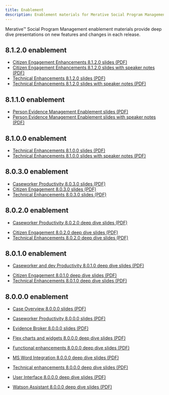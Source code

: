 ```yaml
---
title: Enablement
description: Enablement materials for Merative Social Program Management
---
```


Merative™ Social Program Management enablement materials provide deep dive presentations on new features and changes in each release.

## 8.1.2.0 enablement

- [Citizen Engagement Enhancements 8.1.2.0 slides (PDF)](/pdf/enablement/CE-Enhancements-8.1.2.0.pdf)
- [Citizen Engagement Enhancements 8.1.2.0 slides with speaker notes (PDF)](/pdf/enablement/CE-Enhancements-8.1.2.0-with-speaker-notes.pdf)
- [Technical Enhancements 8.1.2.0 slides (PDF)](/pdf/enablement/Technical-Enhancements-8.1.2.0.pdf)
- [Technical Enhancements 8.1.2.0 slides with speaker notes (PDF)](/pdf/enablement/Technical-Enhancements-8.1.2-with-speaker-notes.pdf)

## 8.1.1.0 enablement

- [Person Evidence Management Enablement slides (PDF)](/pdf/enablement/PersonEvidenceManagement_Enablement.pdf)
- [Person Evidence Management Enablement slides with speaker notes (PDF)](/pdf/enablement/PersonEvidenceManagement_Enablement_WithSpeakerNotes.pdf)

## 8.1.0.0 enablement

- [Technical Enhancements 8.1.0.0 slides (PDF)](/pdf/enablement/Technical_Enhancements_8100_Final.pdf)
- [Technical Enhancements 8.1.0.0 slides with speaker notes (PDF)](/pdf/enablement/Technical_Enhancements_8100_Final_WithSpeakerNotes.pdf)

## 8.0.3.0 enablement

<!--- - [Caseworker Productivity 8.0.3.0 video (MP4)](/videos/spm/Caseworker-Productivity-803.mp4) -->
- [Caseworker Productivity 8.0.3.0 slides (PDF)](/pdf/enablement/Caseworker-Productivity-803.pdf)
- [Citizen Engagement 8.0.3.0 slides (PDF)](/pdf/enablement/Citizen-Engagement-803.pdf)
- [Technical Enhancements 8.0.3.0 slides (PDF)](/pdf/enablement/Technical-Enhancements-803.pdf)

## 8.0.2.0 enablement

- [Caseworker Productivity 8.0.2.0 deep dive slides (PDF)](/pdf/enablement/Caseworker-Productivity-8.0.2-deep-dive.pdf)
<!--- - [Caseworker Productivity 8.0.2.0 deep dive video (MP4)](/videos/spm/Caseworker-Productivity-8.0.2-deep-dive.mp4) -->
- [Citizen Engagement 8.0.2.0 deep dive slides (PDF)](/pdf/enablement/Citizen-Engagement-8.0.2-deep-dive.pdf)
- [Technical Enhancements 8.0.2.0 deep dive slides (PDF)](/pdf/enablement/Technical-Enhancements-8.0.2-deep-dive.pdf)

## 8.0.1.0 enablement

- [Caseworker and dev Productivity 8.0.1.0 deep dive slides (PDF)](/pdf/enablement/Caswrker-and-dev-productivity-8.0.1-deep-dive.pdf)
<!--- - [Caseworker and dev Productivity 8.0.1.0 deep dive video (MP4)](/videos/spm/Caswrker-and-dev-productivity-8.0.1-deep-dive.mp4) -->
- [Citizen Engagement 8.0.1.0 deep dive slides (PDF)](/pdf/enablement/Citizen-Engagement-8.0.1-deep-dive.pdf)
- [Technical Enhancements 8.0.1.0 deep dive slides (PDF)](/pdf/enablement/Technical-enhancements-8.0.1-deep-dive.pdf)

## 8.0.0.0 enablement

- [Case Overview 8.0.0.0 slides (PDF)](/pdf/enablement/Case-overview-8.0.0-deep-dive.pdf)
<!--- - [Case Overview 8.0.0.0 video (MP4)](/videos/spm/Case-overview-8.0.0-deep-dive.mp4) -->
- [Caseworker Productivity 8.0.0.0 slides (PDF)](/pdf/enablement/Caseworker-productivity-8.0.0-deep-dive.pdf)
<!--- - [Caseworker Productivity 8.0.0.0 video (MP4)](/videos/spm/Caseworker-productivity-8.0.0-deep-dive.mp4) -->
- [Evidence Broker 8.0.0.0 slides (PDF)](/pdf/enablement/Evidence-Broker-8.0.0-deep-dive.pdf)
<!--- - [Evidence Broker 8.0.0.0 video (MP4)](/videos/spm/Evidence-broker-8.0.0-deep-dive.mp4) -->
- [Flex charts and widgets 8.0.0.0 deep dive slides (PDF)](/pdf/enablement/Flex-charts-and-widgets-8.0.0-deep-dive.pdf)
<!--- - [Flex charts and widgets 8.0.0.0 deep dive video (MP4)](/videos/spm/Flex-charts-and-widgets-8.0.0-deep-dive.mp4) -->
- [Functional enhancements 8.0.0.0 deep dive slides (PDF)](/pdf/enablement/Functional-enhancements-8.0.0-deep-dive.pdf)
<!--- - [Functional enhancements 8.0.0.0 deep dive video (MP4)](/videos/spm/Functional-enhancements-8.0.0-deep-dive.mp4) -->
- [MS Word Integration 8.0.0.0 deep dive slides (PDF)](/pdf/enablement/MS-Word-integration-8.0.0-deep-dive.pdf)
<!--- - [MS Word Integration 8.0.0.0 deep dive video (MP4)](/videos/spm/MS-Word-integration-8.0.0-deep-dive.mp4) -->
- [Technical enhancements 8.0.0.0 deep dive slides (PDF)](/pdf/enablement/Technical-enhancements-8.0.0-deep-dive.pdf)
<!--- - [Technical enhancements 8.0.0.0 deep dive video (MP4)](/videos/spm/Technical-enhancements-8.0.0-deep-dive.mp4) -->
- [User Interface 8.0.0.0 deep dive slides (PDF)](/pdf/enablement/User-interface-8.0.0-deep-dive.pdf)
<!--- - [User Interface 8.0.0.0 deep dive video (MP4)](/videos/spm/User-interface-8.0.0-deep-dive.mp4) -->
- [Watson Assistant 8.0.0.0 deep dive slides (PDF)](/pdf/enablement/Watson-Assistant-8.0.0-deep-dive.pdf)
<!--- - [Watson Assistant 8.0.0.0 deep dive video (MP4)](/videos/spm/Watson-Assistant-8.0.0-deep-dive.mp4) -->
